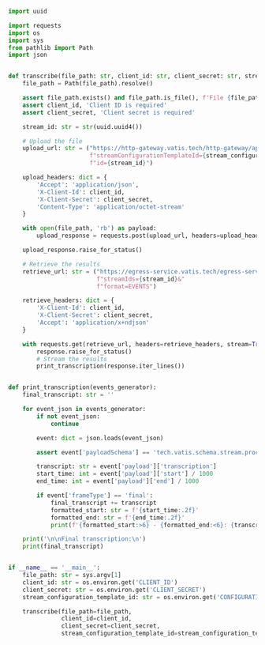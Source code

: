 ```python transcribe.py
import uuid

import requests
import os
import sys
from pathlib import Path
import json


def transcribe(file_path: str, client_id: str, client_secret: str, stream_configuration_template_id: str):
    file_path = Path(file_path).resolve()

    assert file_path.exists() and file_path.is_file(), f'File {file_path} does not exist or is not a file'
    assert client_id, 'Client ID is required'
    assert client_secret, 'Client secret is required'

    stream_id: str = str(uuid.uuid4())

    # Upload the file
    upload_url: str = ("https://http-gateway.vatis.tech/http-gateway/api/v1/upload?"
                       f"streamConfigurationTemplateId={stream_configuration_template_id}&"
                       f"id={stream_id}")

    upload_headers: dict = {
        'Accept': 'application/json',
        'X-Client-Id': client_id,
        'X-Client-Secret': client_secret,
        'Content-Type': 'application/octet-stream'
    }

    with open(file_path, 'rb') as payload:
        upload_response = requests.post(upload_url, headers=upload_headers, data=payload)

    upload_response.raise_for_status()

    # Retrieve the results
    retrieve_url: str = ("https://egress-service.vatis.tech/egress-service/api/v1/egress/live?"
                         f"streamIds={stream_id}&"
                         f"format=EVENTS")

    retrieve_headers: dict = {
        'X-Client-Id': client_id,
        'X-Client-Secret': client_secret,
        'Accept': 'application/x+ndjson'
    }

    with requests.get(retrieve_url, headers=retrieve_headers, stream=True) as response:
        response.raise_for_status()
        # Stream the results
        print_transcription(response.iter_lines())


def print_transcription(events_generator):
    final_transcript: str = ''

    for event_json in events_generator:
        if not event_json:
            continue

        event: dict = json.loads(event_json)

        assert event['payloadSchema'] == 'tech.vatis.schema.stream.processor.messages.transcription.TranscriptionResponseDto', f'Not a transcription event: {event}'

        transcript: str = event['payload']['transcription']
        start_time: int = event['payload']['start'] / 1000
        end_time: int = event['payload']['end'] / 1000

        if event['frameType'] == 'final':
            final_transcript += transcript
            formatted_start: str = f'{start_time:.2f}'
            formatted_end: str = f'{end_time:.2f}'
            print(f'{formatted_start:>6} - {formatted_end:<6}: {transcript}')

    print('\n\nFinal transcription:\n')
    print(final_transcript)


if __name__ == '__main__':
    file_path: str = sys.argv[1]
    client_id: str = os.environ.get('CLIENT_ID')
    client_secret: str = os.environ.get('CLIENT_SECRET')
    stream_configuration_template_id: str = os.environ.get('CONFIGURATION_ID')

    transcribe(file_path=file_path,
               client_id=client_id,
               client_secret=client_secret,
               stream_configuration_template_id=stream_configuration_template_id)
```